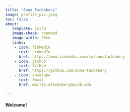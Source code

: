 ```yaml
---
title: "Anna Tackabery"
image: profile_pic.jpeg
toc: false
about: 
   template: jolla
   image-shape: rounded
   image-width: 20em
   links:
    - icon: linkedin
      text: LinkedIn
      href: https://www.linkedin.com/in/annatackabery
    - icon: github
      text: GitHub
      href: https://github.com/anna-tackabery
    - icon: envelope
      text: Email
      href: mailto:atackabery@ucsb.edu

---
```


#### Welcome!